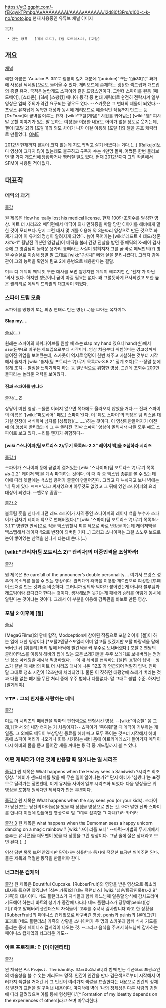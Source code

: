 

https://yt3.ggpht.com/-fEKgwkTPmbg/AAAAAAAAAAI/AAAAAAAAAAA/i2d8i0f3Rrs/s100-c-k-no/photo.jpg
현재 사용중인 유튜브 채널 이미지

[[목차]]

  * 관련 항목 - [게리 모드], [팀 포트리스2], [포탈]

== 개요 ==
[http://www.youtube.com/user/antoine35DeLak 채널]

예전 이름은 'Antoine P. 35'로 괭장히 길기 때문에 '[antoine]' 또는 '[@35]'[* 과거에 사용된 닉네임]으로도 들어올 수 있다. 게리모드에 존재하는 괭장한 섹드립과 개드립의 종결 유저. 국적은 놀랍게도 스파이와 같은 프랑스인이다. 그런데 스파이를 된통 [페도베어], [쇼타콘], [SM] [스팽킹] 매니아 등 각 종 변태 케릭터로 완전히 전락시켜 일부 영상은 엄빠 주의가 약간 요구되는 경우도 있다. --스카웃은 그 변태의 제물이 되었다.-- 프랑스 유저답게 독특한 개성과 동시에 게리모드로 예술적인 작품까지 만드는 등 [Dr.Face]와 쌍벽을 이루는 유저. [wiki:"포탈(게임)" 차원을 뛰어넘는] [wiki:"첼" 피차 말 못할 이야기가 있는 말 못하는 여성]을 이용한 내용도 어이가 없을 정도로 웃기는데, 첼이 [포탈 2]와 [포탈 1]의 외모 차이가 나자 이걸 이용해 [포탈 1]의 첼을 공포 케릭터로 만들었다. [http://youtu.be/WWW3pitRajo OME]

2012년 현재까지 활동이 크지 않는데 지도 밥먹고 살기 바쁘다는 게다.(...) [Raikujo]보다 영상이 그다지 많이 없는데도 불구하고 구독자 수는 4만명 돌파. 어쨌든 한번 둘러보면 몇 가지 개드립에 당황하거나 빵터질 일도 있다. 현재 2012년까지 그의 작품에서 SFM이 사용된 적이 없다.

== 대표작 ==

=== 메딕의 과거 ===
[http://www.youtube.com/watch?v=U6GmV7foe18&list=UUrjImfv2PReA1VhEfNaDOYw&index=3&feature=plpp_video 즐감]

원 제목은 How he really lost his medical license. 현재 100만 조회수를 달성한 영상. 미트 더 시리즈의 메딕편에서 메딕이 의사 면허증을 박탈 당한 이야기를 헤비에게 말한 것이 모티브다. 단지 그런 대사 몇 개를 이용해 약 3분짜리 영상으로 만든 것으로 화제가 되어 이 유저의 명성이 알려지게 되었다. 늙어 죽어가는 [wiki:"레프트 4 데드/생존자#s-1" 월남전 뛰셨던 영감님]이 메딕을 불러 건강 진찰을 받던 중 메딕의 X-레이 검사 중에 그 영감님이 놀라운 용가리 통뼈라는 사실이 밝혀지자 그를 곧 바로 메딕만의(?) 병원 수술실로 이송해 정말 말 그대로 [wiki:"근성체" 뼈와 살을 분리시켰다]. 그러자 감독관이 그의 능력을 확인해 팀포 2에 용병으로 채용한다는 결말.

미트 더 메딕의 메딕 첫 부분 대사를 보면 알겠지만 메딕이 해코지한 건 '환자'가 아닌 '의사'였다. 하지만 병맛이니 굳이 따질 필요는 없다. 꽤 그럴듯하게 묘사되었고 또한 높은 퀄리티로 메딕의 프리퀄의 대표작이 되었다. 

=== 스파이 드립 모음 ===
스파이를 멍청이 또는 최종 변태로 만든 영상(...)을 모아둔 목차이다. 

==== Slap my.... ====
[http://www.youtube.com/watch?v=ebw6G6sIeHw&feature=plcp 즐감](...)

원래는 스파이의 하이파이브를 원할 때 쓰는 slap my hand 였으나 hand(손)에서 ass(둔부)로 바꾸는 개드립으로부터 시작이다. 영상 처음부터 위험하다는 경고성까지 붙여진 위엄을 보여줬는데, 스카웃이 억지로 엉덩이 한번 처주고 자살하는 것부터 시작해서 솔져가 [wiki:"솔저(팀 포트리스 2)/무기 목록#s-3.8.2" 징계 조치]로 --정말 눈에 징계 조치-- 찰짐을 느끼기까지 하는 등 일반적으로 위험한 영상. 그런데 조회수 200만 돌파라는 놀라운 저력을 보여줬다.

==== 진짜 스파이를 만나다 ====
[http://www.youtube.com/watch?v=FkgsEs4OHNE&list=UUrjImfv2PReA1VhEfNaDOYw&index=17&feature=plpp_video 즐감](...2)

상당이 미친 영상. --물론 이러지 않으면 목차에도 올라오지 않았을 거다.-- 진짜 스파이의 이름은 '[wiki:"페도베어" 페도] 스파이'란다. 이 '페도 스파이'의 특징은 팀 리스폰 대기실 천장에 서식하며 남자를 [성폭행](.........)하는 것이다. 이 영상이만들어지기 이전에 [http://www.youtube.com/watch?v=PV4jyDFM4cU&list=UUrjImfv2PReA1VhEfNaDOYw&index=18&feature=plpp_video 이 영상]이 올려졌는데 그 후 올려진 '진짜 스파이' 영상이 올려지자 다들 모두 페도 스파이로 보고 있다. --리틀 엔지가 위험하다--

====  [wiki:"스나이퍼(팀 포트리스 2)/무기 목록#s-2.2" 레이저 백]을 조심하라 시리즈 ====
[http://www.youtube.com/watch?v=oih7aSSsleA&feature=share&list=UUrjImfv2PReA1VhEfNaDOYw 즐감 1]

스파이가 스나이퍼 등에 끝없이 겹쳐있는 [wiki:"스나이퍼(팀 포트리스 2)/무기 목록#s-2.2" 레이저 백]을 계속 파괴하는 것이다. 이 때 각 종 백스텝 종류를 볼 수 있는데 이에 따라 뎃글에는 백스텝 용어가 줄줄이 만들어진다. 그리고 다 부숴지고 보니 벽에는 '네 뒤에 있다 ㅋㅋㅋ'라고 써져있으며 아무것도 없었고 그 뒤에 있던 스나이퍼의 요리 대상이 되었다. --헬로우 촵촵--

[http://www.youtube.com/watch?v=lNtspBhwfwM&feature=share&list=UUrjImfv2PReA1VhEfNaDOYw 즐감 2]

블루팀 훗을 신나게 따던 레드 스파이가 사격 중인 스나이퍼의 레이저 백을 부수자 스파이가 갑자기 레이저 백으로 변해버렸다.[* [wiki:"스파이(팀 포트리스 2)/무기 목록#s-3.1.1" 영원한 안식]으로 적을 백스탭할시 찌른 적으로 바로 변장을 하는데 레이저백을 백스탭해서 레이저백으로 변장이 되버린 거다...] 그리고 스나이퍼는 그걸 스노우 보드로 눈이 쌓여있는 산맥을 신나게 타는데 쓴다.(...)

=== [wiki:"관리자(팀 포트리스 2)" 관리자]의 이중인격을 조심하라! ===
[http://www.youtube.com/watch?v=ZBhOfBpkkJM&list=UUrjImfv2PReA1VhEfNaDOYw&index=25&feature=plpp_video 즐감]

원 제목은 Be carefull of the announcer's double personality ...
여기서 프랑스 성우의 목소리를 들을 수 있는 영상이다. 관리자의 흑막을 이용한 개드립으로 여성판 [투페이스]처럼 만든 것과 좀 비슷하다. 그러니까 정의와 악마가 붙어있는게 아니라 블루팀과 레드팀이랑 왔다갔다 한다는 것이다. 생각해보면 웃기는게 패배와 승리를 어떻게 동시에 알린다는 것이냐는 것이다. 그래서 이 부분을 이용해 감독관을 바보로 만든 영상.

=== 포탈 2 이후에 [첼] ===
[http://www.youtube.com/watch?v=DDlsPCfu3Dc&list=UUrjImfv2PReA1VhEfNaDOYw&index=5&feature=plpp_video 즐감]

[MegaGFilms]의 단체 합작, Modception에 참여된 작품으로 포탈 2 이후 [첼]이 하는 일에 대한 영상이다.[*포탈2엔딩스포일러 이미 알고들 있겠지만 포탈 파랑색을 달에 쏴버린 뒤 [휘틀리] 머리 앞에 바닥에 빨간색을 쏴 우주로 보내버렸다.] 포탈 2 엔딩의 클라이막스를 이용해 헤비의 집에 있는 모든 쓰레기들을 우주 쓰레기로 보내버리는 엄청난 청소 마케팅을 제시해 적용하였다. --이 때 헤비를 협박하는 [첼]의 표정이 압박-- 청소가 끝날 때 헤비의 미트 더 시리즈 대사에 나온 '12초'가 언급되어 적절히 압박. 진짜 말 그대로 청소 시간이 12초만에 처리되었다. 물론 이 짓하면 태평양에 쓰레기 버리는 것과 다름 없는 폐기물 무단 처리 중에 우주 범죄나 다름없다. 말 그대로 불법 수준. 하지만 [알게뭐야].

=== YTP : 그의 환자를 사랑하는 메딕 ===
[http://www.youtube.com/watch?v=-635sRZwIPo&list=UUrjImfv2PReA1VhEfNaDOYw&index=7&feature=plpp_video 즐감]

미트 더 시리즈의 메딕편을 악마의 편집력으로 변형시킨 영상. --[wiki:"이승철" 음 그래,] [어서 와] 내장 터지는 거 처음이지?-- 스파이가 '죽여줘'할 때 메딕이 거부하는 게 일품. 그 외에도 메딕이 부상당한 동료를 헤비 빼고 모두 죽이는 것부터 시작해서 헤비 몸에 스파이 머리가 나오거나 회복 시키려는 헤비 몸에 아르키메데스가 들어가자 메딕이 다시 헤비의 몸을 뜯고 들어간 새를 꺼내는 등 각 종 개드립까지 볼 수 있다. 

=== 어떤 케릭터가 어떤 것에 반응할 때 일어나는 일 시리즈 ===
[http://www.youtube.com/watch?v=ZQvOlkMyNRE&feature=watch_response_rev 즐감 1]
원 제목은 What happens when the Heavy sees a Sandwish ?시리즈 최초 영상. "헤비가 샌드비치를 봤을 때 무슨 일이 일어나는가?" 단지 헤비가 '심봤다'는 표정으로 달려가는 장면인데, 이게 유저들 사이에 일부 시리즈화 되었다. 다음 영상들은 위 영상을 포함해 원작자인 제작자가 만든 부분이다.

[http://www.youtube.com/watch?v=PV4jyDFM4cU 즐감 2]
원 제목은 What happens when the spy sees you (or your kids). 스파이가 당신(또는 당신의 아이들)을 봤을 때 상황을 영상으로 만든 것. 아까 말한 진짜 스파이를 만나다 이전에 만들어진 영상으로 말 그대로 섬뜩함 그 자체(?)라 카더라.

[http://www.youtube.com/watch?v=BUW4RnWFuPM 즐감 3]
원 제목은 what happens when the Demoman sees a happy unicorn dancing on a magic rainbow ? [wiki:"마이 리틀 포니" --마력--마법의 무지개에서 춤추는 유니콘]을 데모맨이 봤을 때 상황을 그린 영상이다. 그냥 술에 절은 상태라고 보면 된다.(...)

[http://www.youtube.com/video_response_view_all?v=ZQvOlkMyNRE 영상 답변 목록] 보면 알겠지만 달려가는 심플함과 동시에 적절한 브금만 씌어주면 된다. 물론 제목과 적절한 동작을 만들어야 한다.


=== 너그러운 컵케익 ===

[http://www.youtube.com/watch?v=cIDc8S18MFQ 즐감]
원 제목은 Bountiful Cupcake. [RubberFruit]의 영향을 받은 영상으로 목소리 대사를 들으면 알겠지만 [심슨 가족]의 [네드 플랜더스] [wiki:"심슨/등장인물#s-2.9" 가족]의 대사이다. 네드 플랜더스가 자식들과 함께 하느님께 일용할 양식에 감사드리며 기도해야 하는데 바트의 성기가 중간에 나타나 네드 플랜더스가 당황해'penis([성기])'라고 말해버려 플랜더스의 자식들이 '고추를 주셔서 감사합니다'라고 한 상황을 [RubberFruit]의 페이니스 컵케잌으로 바꿔버린 영상. penis와 painis의 [몬데그린] 효과로 [네드 플랜더스] 가족의 상황을 스나이퍼가 두 명의 스카웃과 함께 식사 기도를 올리는 중에 페이니스 컵케잌이 나오는 것. --그리고 음식을 주셔서 하느님께 감사하는 페이니스 컵케잌의  너그러운 기도--

=== 아트 프로젝트: 더 [아이덴티티] ===
[http://www.youtube.com/watch?v=h9eDiFP_IRo&list=UUrjImfv2PReA1VhEfNaDOYw&index=9&feature=plpp_video 즐감]

원 제목은 Art Project : The identity. [DasBoSchitt]와 함께 만든 작품으로 프랑스인의 예술성을 볼 수 있는 게리모드 명작. 인간이 인간을 만나 검은색으로부터 시작해서 여러가지 색깔을 거쳐간 뒤 그 인간이 여려가지 색깔을 표출한다는 내용으로 인간의 정체성 발전의 표현을 잘 꾸며낸 내용이다. 마지막에 벽에 '나의 정체성은 다른 사람의 경험에 따라 달려있으며 이를 통해 형성된다.'[* Formation of my identity depends on the experiences of others]라고 쓰며 마무리한다.
